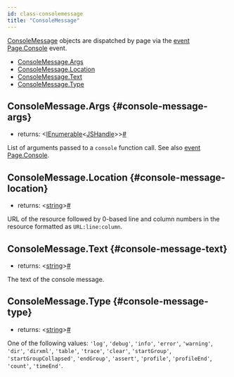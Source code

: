 ```yaml
---
id: class-consolemessage
title: "ConsoleMessage"
---
```


[ConsoleMessage] objects are dispatched by page via the [event Page.Console](./api/class-page.mdx#page-event-console) event.


- [ConsoleMessage.Args](./api/class-consolemessage.mdx#console-message-args)
- [ConsoleMessage.Location](./api/class-consolemessage.mdx#console-message-location)
- [ConsoleMessage.Text](./api/class-consolemessage.mdx#console-message-text)
- [ConsoleMessage.Type](./api/class-consolemessage.mdx#console-message-type)

## ConsoleMessage.Args {#console-message-args}
- returns:<a aria-hidden="true" tabindex="-1" class="list-anchor-link" id="console-message-args-return"/> &#60;[IEnumerable]<[JSHandle]>&#62;<a href="#console-message-args-return" class="list-anchor">#</a>

List of arguments passed to a `console` function call. See also [event Page.Console](./api/class-page.mdx#page-event-console).

## ConsoleMessage.Location {#console-message-location}
- returns:<a aria-hidden="true" tabindex="-1" class="list-anchor-link" id="console-message-location-return"/> &#60;[string]&#62;<a href="#console-message-location-return" class="list-anchor">#</a>

URL of the resource followed by 0-based line and column numbers in the resource formatted as `URL:line:column`.

## ConsoleMessage.Text {#console-message-text}
- returns:<a aria-hidden="true" tabindex="-1" class="list-anchor-link" id="console-message-text-return"/> &#60;[string]&#62;<a href="#console-message-text-return" class="list-anchor">#</a>

The text of the console message.

## ConsoleMessage.Type {#console-message-type}
- returns:<a aria-hidden="true" tabindex="-1" class="list-anchor-link" id="console-message-type-return"/> &#60;[string]&#62;<a href="#console-message-type-return" class="list-anchor">#</a>

One of the following values: `'log'`, `'debug'`, `'info'`, `'error'`, `'warning'`, `'dir'`, `'dirxml'`, `'table'`, `'trace'`, `'clear'`, `'startGroup'`, `'startGroupCollapsed'`, `'endGroup'`, `'assert'`, `'profile'`, `'profileEnd'`, `'count'`, `'timeEnd'`.

[Accessibility]: ./api/class-accessibility.mdx "Accessibility"
[Browser]: ./api/class-browser.mdx "Browser"
[BrowserContext]: ./api/class-browsercontext.mdx "BrowserContext"
[BrowserType]: ./api/class-browsertype.mdx "BrowserType"
[ConsoleMessage]: ./api/class-consolemessage.mdx "ConsoleMessage"
[Dialog]: ./api/class-dialog.mdx "Dialog"
[Download]: ./api/class-download.mdx "Download"
[ElementHandle]: ./api/class-elementhandle.mdx "ElementHandle"
[FetchResponse]: ./api/class-fetchresponse.mdx "FetchResponse"
[FileChooser]: ./api/class-filechooser.mdx "FileChooser"
[Frame]: ./api/class-frame.mdx "Frame"
[JSHandle]: ./api/class-jshandle.mdx "JSHandle"
[Keyboard]: ./api/class-keyboard.mdx "Keyboard"
[Locator]: ./api/class-locator.mdx "Locator"
[Mouse]: ./api/class-mouse.mdx "Mouse"
[Page]: ./api/class-page.mdx "Page"
[Playwright]: ./api/class-playwright.mdx "Playwright"
[Request]: ./api/class-request.mdx "Request"
[Response]: ./api/class-response.mdx "Response"
[Route]: ./api/class-route.mdx "Route"
[Selectors]: ./api/class-selectors.mdx "Selectors"
[TimeoutError]: ./api/class-timeouterror.mdx "TimeoutError"
[Touchscreen]: ./api/class-touchscreen.mdx "Touchscreen"
[Tracing]: ./api/class-tracing.mdx "Tracing"
[Video]: ./api/class-video.mdx "Video"
[WebSocket]: ./api/class-websocket.mdx "WebSocket"
[WebSocketFrame]: ./api/class-websocketframe.mdx "WebSocketFrame"
[Worker]: ./api/class-worker.mdx "Worker"
[Element]: https://developer.mozilla.org/en-US/docs/Web/API/element "Element"
[EvaluationArgument]: ./core-concepts.mdx#evaluation-argument "EvaluationArgument"
[Promise]: https://developer.mozilla.org/en-US/docs/Web/JavaScript/Reference/Global_Objects/Promise "Promise"
[iterator]: https://developer.mozilla.org/en-US/docs/Web/JavaScript/Reference/Iteration_protocols "Iterator"
[origin]: https://developer.mozilla.org/en-US/docs/Glossary/Origin "Origin"
[selector]: https://developer.mozilla.org/en-US/docs/Web/CSS/CSS_Selectors "selector"
[Serializable]: https://developer.mozilla.org/en-US/docs/Web/JavaScript/Reference/Global_Objects/JSON/stringify#Description "Serializable"
[UIEvent.detail]: https://developer.mozilla.org/en-US/docs/Web/API/UIEvent/detail "UIEvent.detail"
[UnixTime]: https://en.wikipedia.org/wiki/Unix_time "Unix Time"
[xpath]: https://developer.mozilla.org/en-US/docs/Web/XPath "xpath"

[bool]: https://docs.microsoft.com/en-us/dotnet/api/system.boolean "bool"
[double]: https://docs.microsoft.com/en-us/dotnet/api/system.double "double"
[byte]: https://docs.microsoft.com/en-us/dotnet/api/system.byte "byte"
[int]: https://docs.microsoft.com/en-us/dotnet/api/system.int32 "int"
[void]: https://docs.microsoft.com/en-us/dotnet/csharp/language-reference/builtin-types/void "void"
[string]: https://docs.microsoft.com/en-us/dotnet/api/system.string "string"
[URL]: https://nodejs.org/api/url.html "URL"
[Regex]: https://docs.microsoft.com/en-us/dotnet/api/system.text.regularexpressions.regex "Regex"

[Action]: https://docs.microsoft.com/en-us/dotnet/api/system.action-1 "Action"
[Func]: https://docs.microsoft.com/en-us/dotnet/api/system.func-2 "Func"
[IEnumerable]: https://docs.microsoft.com/en-us/dotnet/api/system.collections.ienumerable "IEnumerable"
[IDictionary]: https://docs.microsoft.com/en-us/dotnet/api/system.collections.idictionary "IDictionary"
[Task]: https://docs.microsoft.com/en-us/dotnet/api/system.threading.tasks.task?view=net-5.0 "Task"
[IReadOnlyDictionary]: https://docs.microsoft.com/en-us/dotnet/api/system.collections.generic.ireadonlydictionary-2 "IReadOnlyDictionary"
[JsonElement]: https://docs.microsoft.com/en-us/dotnet/api/system.text.json.jsonelement "JsonElement"

[all available image tags]: https://mcr.microsoft.com/v2/playwright/tags/list "all available image tags"
[Docker Hub]: https://hub.docker.com/_/microsoft-playwright "Docker Hub"
[Dockerfile.focal]: https://github.com/microsoft/playwright/blob/master/utils/docker/Dockerfile.focal "Dockerfile.focal"
